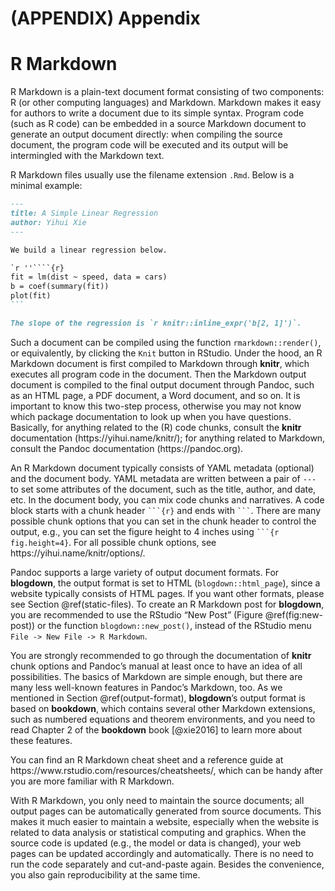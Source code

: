 \cleardoublepage 

# (APPENDIX) Appendix {-}

# R Markdown

R Markdown\index{R Markdown} is a plain-text document format consisting of two components: R (or other computing languages) and Markdown. Markdown makes it easy for authors to write a document due to its simple syntax. Program code (such as R code) can be embedded in a source Markdown document to generate an output document directly: when compiling the source document, the program code will be executed and its output will be intermingled with the Markdown text.

R Markdown files usually use the filename extension `.Rmd`. Below is a minimal example:

````markdown
---
title: A Simple Linear Regression
author: Yihui Xie
---

We build a linear regression below.

`r ''````{r}
fit = lm(dist ~ speed, data = cars)
b = coef(summary(fit))
plot(fit)
```

The slope of the regression is `r knitr::inline_expr('b[2, 1]')`.
````

Such a document can be compiled using the function `rmarkdown::render()`, or equivalently, by clicking the `Knit` button in RStudio. Under the hood, an R Markdown document is first compiled to Markdown\index{Markdown} through **knitr**, which executes all program code in the document. Then the Markdown output document is compiled to the final output document through Pandoc, such as an HTML page, a PDF document, a Word document, and so on. It is important to know this two-step process, otherwise you may not know which package documentation to look up when you have questions. Basically, for anything related to the (R) code chunks, consult the **knitr** documentation (https://yihui.name/knitr/); for anything related to Markdown, consult the Pandoc documentation (https://pandoc.org).

An R Markdown document typically consists of YAML\index{YAML} metadata (optional) and the document body. YAML metadata are written between a pair of `---` to set some attributes of the document, such as the title, author, and date, etc. In the document body, you can mix code chunks and narratives. A code block starts with a chunk header ```` ```{r} ```` and ends with ```` ``` ````. There are many possible chunk options that you can set in the chunk header to control the output, e.g., you can set the figure height to 4 inches using ```` ```{r fig.height=4} ````. For all possible chunk options, see https://yihui.name/knitr/options/.

Pandoc supports a large variety of output document formats. For **blogdown**, the output format is set to HTML (`blogdown::html_page`), since a website typically consists of HTML pages. If you want other formats, please see Section \@ref(static-files). To create an R Markdown post for **blogdown**, you are recommended to use the RStudio "New Post" (Figure \@ref(fig:new-post)) or the function `blogdown::new_post()`, instead of the RStudio menu `File -> New File -> R Markdown`.

You are strongly recommended to go through the documentation of **knitr** chunk options and Pandoc's manual at least once to have an idea of all possibilities. The basics of Markdown are simple enough, but there are many less well-known features in Pandoc's Markdown, too. As we mentioned in Section \@ref(output-format), **blogdown**'s output format is based on **bookdown**, which contains several other Markdown extensions, such as numbered equations and theorem environments, and you need to read Chapter 2 of the **bookdown** book [@xie2016] to learn more about these features.

You can find an R Markdown cheat sheet and a reference guide at https://www.rstudio.com/resources/cheatsheets/, which can be handy after you are more familiar with R Markdown.

With R Markdown, you only need to maintain the source documents; all output pages can be automatically generated from source documents. This makes it much easier to maintain a website, especially when the website is related to data analysis or statistical computing and graphics. When the source code is updated (e.g., the model or data is changed), your web pages can be updated accordingly and automatically. There is no need to run the code separately and cut-and-paste again. Besides the convenience, you also gain reproducibility at the same time.
